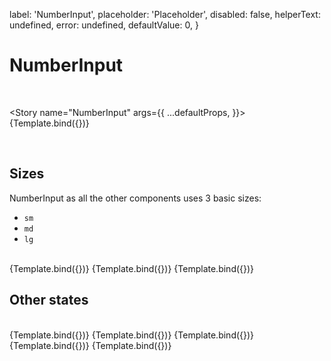 
<Meta title="MDX/NumberInput" component={NumberInput} />


  label: 'NumberInput',
  placeholder: 'Placeholder',
  disabled: false,
  helperText: undefined,
  error: undefined,
  defaultValue: 0,
}

# NumberInput

<br />

<Story
  name="NumberInput"
  args={{
    ...defaultProps,
  }}>
  {Template.bind({})}
</Story>

<br />

## Sizes

NumberInput as all the other components uses 3 basic sizes:

- `sm`
- `md`
- `lg`

<br />

<Canvas isColumn>
  <Story
    name="Large"
    args={{
      ...defaultProps,
      label: 'Large',
      size: 'lg',
    }}>
    {Template.bind({})}
  </Story>
  <Story
    name="Medium"
    args={{
      ...defaultProps,
      label: 'Medium',
      size: 'md',
    }}>
    {Template.bind({})}
  </Story>
  <Story
    name="Small"
    args={{
      ...defaultProps,
      label: 'Small',
      size: 'sm',
    }}>
    {Template.bind({})}
  </Story>
</Canvas>

## Other states

<br />

<Canvas>
  <Story
    name="Read only"
    args={{
      ...defaultProps,
      label: 'Read only',
      readOnly: 'true',
      checked: true,
      value: 'I am read only',
    }}>
    {Template.bind({})}
  </Story>
  <Story
    name="Required"
    args={{
      ...defaultProps,
      label: 'Required',
      required: true,
    }}>
    {Template.bind({})}
  </Story>
  <Story
    name="Disabled"
    args={{
      ...defaultProps,
      label: 'Disabled',
      placeholder: 'I am disabled, you cannot edit me',
      disabled: true,
    }}>
    {Template.bind({})}
  </Story>
  <Story
    name="Error"
    args={{
      ...defaultProps,
      label: 'Error',
      error: 'I am error',
    }}>
    {Template.bind({})}
  </Story>
  <Story
    name="HelperText"
    args={{
      ...defaultProps,
      label: 'With HelperText',
      helperText: 'This is number field',
    }}>
    {Template.bind({})}
  </Story>
</Canvas>

<ArgsTable of={NumberInput} />
